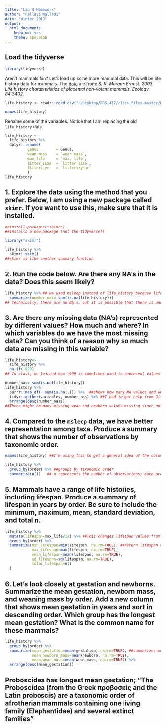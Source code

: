 ```yaml
---
title: "Lab 4 Homework"
author: "Pallavi Malladi"
date: "Winter 2019"
output:
  html_document:
    keep_md: yes
    theme: spacelab
---
```

## Load the tidyverse
```r
library(tidyverse)
```

Aren't mammals fun? Let's load up some more mammal data. This will be life history data for mammals. The [data](http://esapubs.org/archive/ecol/E084/093/) are from: *S. K. Morgan Ernest. 2003. Life history characteristics of placental non-volant mammals. Ecology 84:3402.*  

```r
life_history <- readr::read_csv("~/Desktop/FRS_417/class_files-master/mammal_lifehistories_v2.csv")
```

```r
names(life_history)
```

Rename some of the variables. Notice that I am replacing the old `life_history` data.
```r
life_history <- 
  life_history %>% 
  dplyr::rename(
          genus        = Genus,
          wean_mass    = `wean mass`,
          max_life     = `max. life`,
          litter_size  = `litter size`,
          litters_yr   = `litters/year`
          )
life_history
```

## 1. Explore the data using the method that you prefer. Below, I am using a new package called `skimr`. If you want to use this, make sure that it is installed.
```r
##install.packages("skimr")
##installs a new package (not the tidyverse!)
```

```r
library("skimr")
```

```r
life_history %>% 
  skimr::skim()
##skimr is like another summary function
```

## 2. Run the code below. Are there any NA's in the data? Does this seem likely?
```r
life_history %>% ## we used msleep instead of life_history because life_history is found within msleep
  summarize(number_nas= sum(is.na(life_history)))
## Technically, there are no NA's, but it is possible that there is another value such as -999 that represents a null value
```

## 3. Are there any missing data (NA's) represented by different values? How much and where? In which variables do we have the most missing data? Can you think of a reason why so much data are missing in this variable?
```r
life_history<-
  life_history %>% 
  na_if(-999)
## In class, we learned how -999 is sometimes used to represent values where there is no data entry, so I checked for any -999 values that may be in place for NA. If there was an -999, I replacd it with an NA so that it would be easier to identify where the null value is located within the data frame. 
```

```r
number_nas= sum(is.na(life_history))
life_history %>%
  purrr::map_df(~ sum(is.na(.))) %>%  ##shows how many NA values and where they are within the data frame
  tidyr::gather(variables, number_nas) %>% ##I had to get help from GitHub to understand the last 2 lines here
  arrange(desc(number_nas))
##There might be many missing wean and newborn values missing since not all are measured exactly at birth
```

## 4. Compared to the `msleep` data, we have better representation among taxa. Produce a summary that shows the number of observations by taxonomic order.
```r
names(life_history) ##I'm using this to get a general idea of the column headers so I know which notation to use within my code
```

```r
life_history %>% 
  group_by(order) %>% ##groups by taxonomic order
  summarize(n())   ## n represents the number of observations; each order has a certain number of observations
```

## 5. Mammals have a range of life histories, including lifespan. Produce a summary of lifespan in years by order. Be sure to include the minimum, maximum, mean, standard deviation, and total n.
```r
life_history %>%
  mutate(lifespan=max_life/12) %>% ##This changes lifespan values from months into years  
  group_by(order) %>%
  summarize(min_lifespan=min(lifespan, na.rm=TRUE), ##return lifespan values for which the values are not NA
            max_lifespan=max(lifespan, na.rm=TRUE),
            mean_lifespan=mean(lifespan, na.rm=TRUE),
            sd_lifespan=sd(lifespan, na.rm=TRUE),
            total_lifespan=n()
  )
```

## 6. Let's look closely at gestation and newborns. Summarize the mean gestation, newborn mass, and weaning mass by order. Add a new column that shows mean gestation in years and sort in descending order. Which group has the longest mean gestation? What is the common name for these mammals?
```r
life_history %>% 
  group_by(order) %>% 
  summarize(mean_gestation=mean(gestation, na.rm=TRUE), ##summarizes mean for specified values
            mean_newborn_mass=mean(newborn, na.rm=TRUE),
            mean_wean_mass=mean(wean_mass, na.rm=TRUE)) %>% 
  arrange(desc(mean_gestation)) 
```
## Proboscidea has longest mean gestation; "The Proboscidea (from the Greek προβοσκίς and the Latin proboscis) are a taxonomic order of afrotherian mammals containing one living family (Elephantidae) and several extinct families"